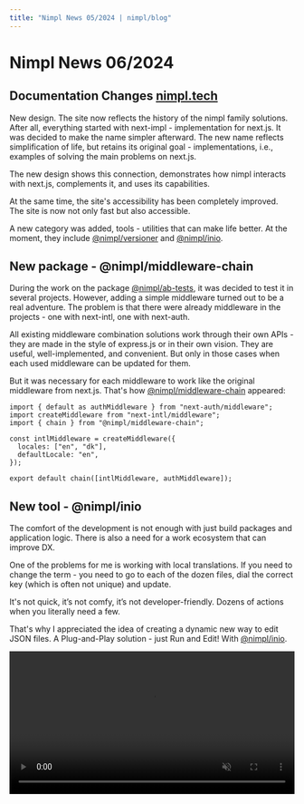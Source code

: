 ```yaml
---
title: "Nimpl News 05/2024 | nimpl/blog"
---
```


# Nimpl News 06/2024

## Documentation Changes [nimpl.tech](https://nimpl.tech/)

New design. The site now reflects the history of the nimpl family solutions. After all, everything started with next-impl - implementation for next.js. It was decided to make the name simpler afterward. The new name reflects simplification of life, but retains its original goal - implementations, i.e., examples of solving the main problems on next.js.

The new design shows this connection, demonstrates how nimpl interacts with next.js, complements it, and uses its capabilities.

At the same time, the site's accessibility has been completely improved. The site is now not only fast but also accessible.

A new category was added, tools - utilities that can make life better. At the moment, they include [@nimpl/versioner](https://github.com/vordgi/nimpl-versioner) and [@nimpl/inio](https://github.com/vordgi/nimpl-inio).

## New package - @nimpl/middleware-chain

During the work on the package [@nimpl/ab-tests](https://github.com/vordgi/nimpl-ab-tests), it was decided to test it in several projects. However, adding a simple middleware turned out to be a real adventure. The problem is that there were already middleware in the projects - one with next-intl, one with next-auth.

All existing middleware combination solutions work through their own APIs - they are made in the style of express.js or in their own vision. They are useful, well-implemented, and convenient. But only in those cases when each used middleware can be updated for them.

But it was necessary for each middleware to work like the original middleware from next.js. That's how [@nimpl/middleware-chain](https://github.com/vordgi/nimpl-middleware-chain) appeared:

```tsx
import { default as authMiddleware } from "next-auth/middleware";
import createMiddleware from "next-intl/middleware";
import { chain } from "@nimpl/middleware-chain";

const intlMiddleware = createMiddleware({
  locales: ["en", "dk"],
  defaultLocale: "en",
});

export default chain([intlMiddleware, authMiddleware]);
```

## New tool - @nimpl/inio

The comfort of the development is not enough with just build packages and application logic. There is also a need for a work ecosystem that can improve DX.

One of the problems for me is working with local translations. If you need to change the term - you need to go to each of the dozen files, dial the correct key (which is often not unique) and update.

It's not quick, it’s not comfy, it’s not developer-friendly. Dozens of actions when you literally need a few.

That's why I appreciated the idea of creating a dynamic new way to edit JSON files. A Plug-and-Play solution - just Run and Edit! With [@nimpl/inio](https://github.com/vordgi/nimpl-inio).

<video width="100%" height="auto" autoPlay loop controls muted className="mt-4">
  <source src="/blog/nimpl-inio-demo.mp4" type="video/mp4" />
  Your browser does not support the video tag.
</video>
